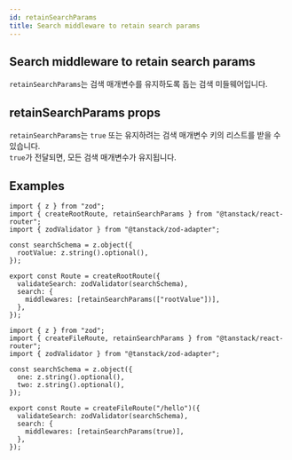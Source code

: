 ```yaml
---
id: retainSearchParams
title: Search middleware to retain search params
---
```


## Search middleware to retain search params

`retainSearchParams`는 검색 매개변수를 유지하도록 돕는 검색 미들웨어입니다.

## retainSearchParams props

`retainSearchParams`는 `true` 또는 유지하려는 검색 매개변수 키의 리스트를 받을 수 있습니다.  
`true`가 전달되면, 모든 검색 매개변수가 유지됩니다.

## Examples

```tsx
import { z } from "zod";
import { createRootRoute, retainSearchParams } from "@tanstack/react-router";
import { zodValidator } from "@tanstack/zod-adapter";

const searchSchema = z.object({
  rootValue: z.string().optional(),
});

export const Route = createRootRoute({
  validateSearch: zodValidator(searchSchema),
  search: {
    middlewares: [retainSearchParams(["rootValue"])],
  },
});
```

```tsx
import { z } from "zod";
import { createFileRoute, retainSearchParams } from "@tanstack/react-router";
import { zodValidator } from "@tanstack/zod-adapter";

const searchSchema = z.object({
  one: z.string().optional(),
  two: z.string().optional(),
});

export const Route = createFileRoute("/hello")({
  validateSearch: zodValidator(searchSchema),
  search: {
    middlewares: [retainSearchParams(true)],
  },
});
```
